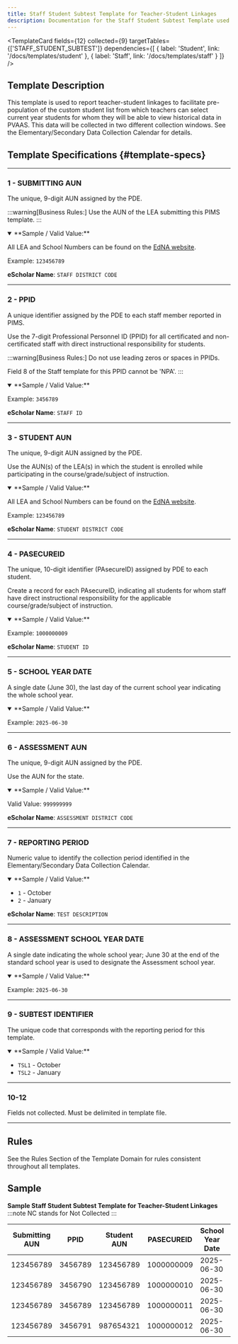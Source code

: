 ```yaml
---
title: Staff Student Subtest Template for Teacher-Student Linkages
description: Documentation for the Staff Student Subtest Template used to report teacher-student linkages for PVAAS data viewing
---
```


<TemplateCard
  fields={12}
  collected={9}
  targetTables={['STAFF_STUDENT_SUBTEST']}
  dependencies={[
    { label: 'Student', link: '/docs/templates/student' },
    { label: 'Staff', link: '/docs/templates/staff' }
  ]}
/>

## Template Description

This template is used to report teacher-student linkages to facilitate pre-population of the custom student list from which teachers can select current year students for whom they will be able to view historical data in PVAAS. This data will be collected in two different collection windows. See the Elementary/Secondary Data Collection Calendar for details.

## Template Specifications {#template-specs}

---
### 1 - SUBMITTING AUN
<p><Badge color="required" /> <Badge color="key" /> <Badge length={9} /></p>

The unique, 9-digit AUN assigned by the PDE.

:::warning[Business Rules:]
Use the AUN of the LEA submitting this PIMS template.
:::

<details open>
<summary>**Sample / Valid Value:**</summary>

All LEA and School Numbers can be found on the [EdNA website](https://www.edna.pa.gov/).

Example: `123456789`
</details>

**eScholar Name**: `STAFF DISTRICT CODE`

---
### 2 - PPID
<p><Badge color="required" /> <Badge color="key" /> <Badge length={12} /></p>

A unique identifier assigned by the PDE to each staff member reported in PIMS.

Use the 7-digit Professional Personnel ID (PPID) for all certificated and non-certificated staff with direct instructional responsibility for students.

:::warning[Business Rules:]
Do not use leading zeros or spaces in PPIDs.

Field 8 of the Staff template for this PPID cannot be 'NPA'.
:::



<details open>
<summary>**Sample / Valid Value:**</summary>

Example: `3456789`
</details>

**eScholar Name**: `STAFF ID`

---
### 3 - STUDENT AUN
<p><Badge color="required" /> <Badge color="key" /> <Badge length={9} /></p>

The unique, 9-digit AUN assigned by the PDE.

Use the AUN(s) of the LEA(s) in which the student is enrolled while participating in the course/grade/subject of instruction.

<details open>
<summary>**Sample / Valid Value:**</summary>

All LEA and School Numbers can be found on the [EdNA website](https://www.edna.pa.gov/).

Example: `123456789`
</details>

**eScholar Name**: `STUDENT DISTRICT CODE`

---
### 4 - PASECUREID
<p><Badge color="required" /> <Badge color="key" /> <Badge length={12} /></p>

The unique, 10-digit identifier (PAsecureID) assigned by PDE to each student.

Create a record for each PAsecureID, indicating all students for whom staff have direct instructional responsibility for the applicable course/grade/subject of instruction.

<details open>
<summary>**Sample / Valid Value:**</summary>

Example: `1000000009`
</details>

**eScholar Name**: `STUDENT ID`

---
### 5 - SCHOOL YEAR DATE
<p><Badge color="required" /> <Badge color="key" /> <Badge length={10} /></p>

A single date (June 30), the last day of the current school year indicating the whole school year.

<details open>
<summary>**Sample / Valid Value:**</summary>

Example: `2025-06-30`
</details>

---
### 6 - ASSESSMENT AUN
<p><Badge color="required" /> <Badge color="key" /> <Badge length={9} /></p>

The unique, 9-digit AUN assigned by the PDE.

Use the AUN for the state.

<details open>
<summary>**Sample / Valid Value:**</summary>

Valid Value: `999999999`
</details>

**eScholar Name**: `ASSESSMENT DISTRICT CODE`

---
### 7 - REPORTING PERIOD
<p><Badge color="required" /> <Badge color="key" /> <Badge length={1} /></p>

Numeric value to identify the collection period identified in the Elementary/Secondary Data Collection Calendar.


<details open>
<summary>**Sample / Valid Value:**</summary>

- `1` - October
- `2` - January
</details>

**eScholar Name**: `TEST DESCRIPTION`

---
### 8 - ASSESSMENT SCHOOL YEAR DATE
<p><Badge color="required" /> <Badge color="key" /> <Badge length={10} /></p>

A single date indicating the whole school year; June 30 at the end of the standard school year is used to designate the Assessment school year.

<details open>
<summary>**Sample / Valid Value:**</summary>

Example: `2025-06-30`
</details>

---
### 9 - SUBTEST IDENTIFIER
<p><Badge color="required" /> <Badge color="key" /> <Badge length={4} /></p>

The unique code that corresponds with the reporting period for this template.

<details open>
<summary>**Sample / Valid Value:**</summary>

- `TSL1` - October
- `TSL2` - January
</details>

---
### 10-12
Fields not collected. Must be delimited in template file.

---
## Rules
See the Rules Section of the Template Domain for rules consistent throughout all templates.

## Sample

**Sample Staff Student Subtest Template for Teacher-Student Linkages**
:::note
NC stands for Not Collected
:::

| **Submitting AUN** | **PPID** | **Student AUN** | **PASECUREID** | **School Year Date** | **Assessment AUN** | **Reporting Period** | **Assessment School Year Date** | **Subtest Identifier** | **NC** | **NC** | **NC** |
|--------------------|----------|-----------------|----------------|----------------------|--------------------|----------------------|---------------------------------|------------------------|--------|--------|--------|
| 123456789          | 3456789  | 123456789       | 1000000009     | 2025-06-30           | 999999999          | 1                    | 2025-06-30                      | TSL1                   |        |        |        |
| 123456789          | 3456790  | 123456789       | 1000000010     | 2025-06-30           | 999999999          | 1                    | 2025-06-30                      | TSL1                   |        |        |        |
| 123456789          | 3456789  | 123456789       | 1000000011     | 2025-06-30           | 999999999          | 2                    | 2025-06-30                      | TSL2                   |        |        |        |
| 123456789          | 3456791  | 987654321       | 1000000012     | 2025-06-30           | 999999999          | 2                    | 2025-06-30                      | TSL2                   |        |        |        |
